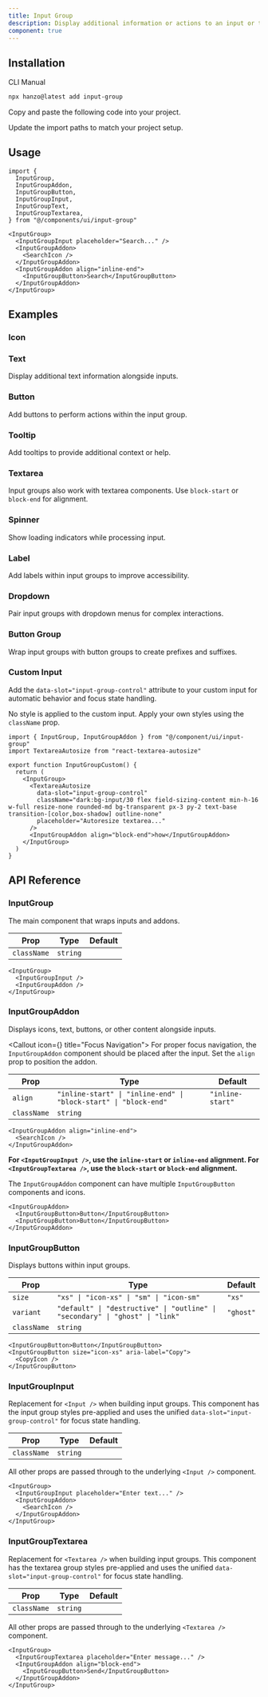 ```yaml
---
title: Input Group
description: Display additional information or actions to an input or textarea.
component: true
---
```



<ComponentPreview name="input-group-demo" className="[&_.preview]:p-4" />

## Installation

<CodeTabs>

<TabsList>
  <TabsTrigger value="cli">CLI</TabsTrigger>
  <TabsTrigger value="manual">Manual</TabsTrigger>
</TabsList>
<TabsContent value="cli">

```bash
npx hanzo@latest add input-group
```

</TabsContent>

<TabsContent value="manual">

<Steps>

<Step>Copy and paste the following code into your project.</Step>

<ComponentSource name="input-group" title="components/ui/input-group.tsx" />

<Step>Update the import paths to match your project setup.</Step>

</Steps>

</TabsContent>

</CodeTabs>

## Usage

```tsx showLineNumbers
import {
  InputGroup,
  InputGroupAddon,
  InputGroupButton,
  InputGroupInput,
  InputGroupText,
  InputGroupTextarea,
} from "@/components/ui/input-group"
```

```tsx showLineNumbers
<InputGroup>
  <InputGroupInput placeholder="Search..." />
  <InputGroupAddon>
    <SearchIcon />
  </InputGroupAddon>
  <InputGroupAddon align="inline-end">
    <InputGroupButton>Search</InputGroupButton>
  </InputGroupAddon>
</InputGroup>
```

## Examples

### Icon

<ComponentPreview name="input-group-icon" className="[&_.preview]:p-4" />

### Text

Display additional text information alongside inputs.

<ComponentPreview name="input-group-text" className="[&_.preview]:p-4" />

### Button

Add buttons to perform actions within the input group.

<ComponentPreview name="input-group-button" className="[&_.preview]:p-4" />

### Tooltip

Add tooltips to provide additional context or help.

<ComponentPreview name="input-group-tooltip" className="[&_.preview]:p-4" />

### Textarea

Input groups also work with textarea components. Use `block-start` or `block-end` for alignment.

<ComponentPreview name="input-group-textarea" className="[&_.preview]:p-4" />

### Spinner

Show loading indicators while processing input.

<ComponentPreview name="input-group-spinner" className="[&_.preview]:p-4" />

### Label

Add labels within input groups to improve accessibility.

<ComponentPreview name="input-group-label" className="[&_.preview]:p-4" />

### Dropdown

Pair input groups with dropdown menus for complex interactions.

<ComponentPreview name="input-group-dropdown" className="[&_.preview]:p-4" />

### Button Group

Wrap input groups with button groups to create prefixes and suffixes.

<ComponentPreview
  name="input-group-button-group"
  className="[&_.preview]:p-4"
/>

### Custom Input

Add the `data-slot="input-group-control"` attribute to your custom input for automatic behavior and focus state handling.

No style is applied to the custom input. Apply your own styles using the `className` prop.

<ComponentPreview
  name="input-group-custom"
  className="!mb-4 [&_.preview]:p-4"
/>

```tsx showLineNumbers
import { InputGroup, InputGroupAddon } from "@/component/ui/input-group"
import TextareaAutosize from "react-textarea-autosize"

export function InputGroupCustom() {
  return (
    <InputGroup>
      <TextareaAutosize
        data-slot="input-group-control"
        className="dark:bg-input/30 flex field-sizing-content min-h-16 w-full resize-none rounded-md bg-transparent px-3 py-2 text-base transition-[color,box-shadow] outline-none"
        placeholder="Autoresize textarea..."
      />
      <InputGroupAddon align="block-end">how</InputGroupAddon>
    </InputGroup>
  )
}
```

## API Reference

### InputGroup

The main component that wraps inputs and addons.

| Prop        | Type     | Default |
| ----------- | -------- | ------- |
| `className` | `string` |         |

```tsx
<InputGroup>
  <InputGroupInput />
  <InputGroupAddon />
</InputGroup>
```

### InputGroupAddon

Displays icons, text, buttons, or other content alongside inputs.

<Callout icon={<IconInfoCircle />} title="Focus Navigation">
  For proper focus navigation, the `InputGroupAddon` component should be placed
  after the input. Set the `align` prop to position the addon.
</Callout>

| Prop        | Type                                                             | Default          |
| ----------- | ---------------------------------------------------------------- | ---------------- |
| `align`     | `"inline-start" \| "inline-end" \| "block-start" \| "block-end"` | `"inline-start"` |
| `className` | `string`                                                         |                  |

```tsx
<InputGroupAddon align="inline-end">
  <SearchIcon />
</InputGroupAddon>
```

**For `<InputGroupInput />`, use the `inline-start` or `inline-end` alignment. For `<InputGroupTextarea />`, use the `block-start` or `block-end` alignment.**

The `InputGroupAddon` component can have multiple `InputGroupButton` components and icons.

```tsx
<InputGroupAddon>
  <InputGroupButton>Button</InputGroupButton>
  <InputGroupButton>Button</InputGroupButton>
</InputGroupAddon>
```

### InputGroupButton

Displays buttons within input groups.

| Prop        | Type                                                                          | Default   |
| ----------- | ----------------------------------------------------------------------------- | --------- |
| `size`      | `"xs" \| "icon-xs" \| "sm" \| "icon-sm"`                                      | `"xs"`    |
| `variant`   | `"default" \| "destructive" \| "outline" \| "secondary" \| "ghost" \| "link"` | `"ghost"` |
| `className` | `string`                                                                      |           |

```tsx
<InputGroupButton>Button</InputGroupButton>
<InputGroupButton size="icon-xs" aria-label="Copy">
  <CopyIcon />
</InputGroupButton>
```

### InputGroupInput

Replacement for `<Input />` when building input groups. This component has the input group styles pre-applied and uses the unified `data-slot="input-group-control"` for focus state handling.

| Prop        | Type     | Default |
| ----------- | -------- | ------- |
| `className` | `string` |         |

All other props are passed through to the underlying `<Input />` component.

```tsx
<InputGroup>
  <InputGroupInput placeholder="Enter text..." />
  <InputGroupAddon>
    <SearchIcon />
  </InputGroupAddon>
</InputGroup>
```

### InputGroupTextarea

Replacement for `<Textarea />` when building input groups. This component has the textarea group styles pre-applied and uses the unified `data-slot="input-group-control"` for focus state handling.

| Prop        | Type     | Default |
| ----------- | -------- | ------- |
| `className` | `string` |         |

All other props are passed through to the underlying `<Textarea />` component.

```tsx
<InputGroup>
  <InputGroupTextarea placeholder="Enter message..." />
  <InputGroupAddon align="block-end">
    <InputGroupButton>Send</InputGroupButton>
  </InputGroupAddon>
</InputGroup>
```
